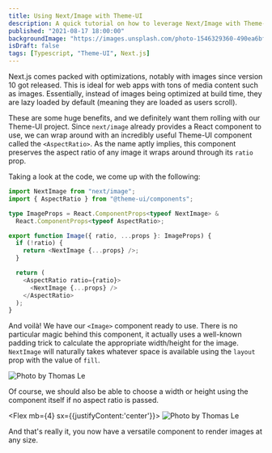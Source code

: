 ```yaml
---
title: Using Next/Image with Theme-UI
description: A quick tutorial on how to leverage Next/Image with Theme-UI
published: "2021-08-17 18:00:00"
backgroundImage: "https://images.unsplash.com/photo-1546329360-490ea6bf70e4?ixid=MnwxMjA3fDB8MHxwaG90by1wYWdlfHx8fGVufDB8fHx8&ixlib=rb-1.2.1&auto=format&fit=crop&w=750&q=80"
isDraft: false
tags: [Typescript, "Theme-UI", Next.js]
---
```


Next.js comes packed with optimizations, notably with images since version 10
got released. This is ideal for web apps with tons of media content such as 
images. Essentially, instead of images being optimized at build time, they are
lazy loaded by default (meaning they are loaded as users scroll).

These are some huge benefits, and we definitely want them rolling with our Theme-UI
project. Since `next/image` already provides a React component to use, we can 
wrap around with an incredibly useful Theme-UI component called the `<AspectRatio>`. 
As the name aptly implies, this component preserves the aspect ratio of any image it wraps
around through its `ratio` prop.

Taking a look at the code, we come up with the following:

```typescript title="Image.tsx"
import NextImage from "next/image";
import { AspectRatio } from "@theme-ui/components";

type ImageProps = React.ComponentProps<typeof NextImage> &
  React.ComponentProps<typeof AspectRatio>;

export function Image({ ratio, ...props }: ImageProps) {
  if (!ratio) {
    return <NextImage {...props} />;
  }

  return (
    <AspectRatio ratio={ratio}>
      <NextImage {...props} />
    </AspectRatio>
  );
}
```

And voilà! We have our `<Image>` component ready to use. There is no particular
magic behind this component, it actually uses a well-known padding trick to 
calculate the appropriate width/height for the image. `NextImage` will naturally
takes whatever space is available using the `layout` prop with the value of `fill`.

<Image
  src={frontmatter.backgroundImage}
  ratio={4/3}
  alt="Photo by Thomas Le"
  caption="A Next/Image with layout fill"
  layout="fill"
  mb={4}
/>

Of course, we should also be able to choose a width or height using the component
itself if no aspect ratio is passed.

<Flex mb={4} sx={{justifyContent:'center'}}>
  <Image
  src={frontmatter.backgroundImage}
  alt="Photo by Thomas Le"
  caption="A regular 300x250 Next/Image"
  width={300}
  height={250}
/>
</Flex>

And that's really it, you now have a versatile component to render images at any
size.